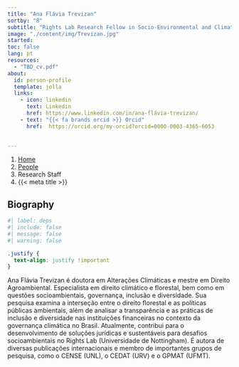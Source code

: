 ```yaml
---
title: "Ana Flávia Trevizan"
sortby: "8"
subtitle: "Rights Lab Research Fellow in Socio-Environmental and Climate Law"
image: "./content/img/Trevizan.jpg"
started:
toc: false
lang: pt
resources: 
  - "TBD_cv.pdf"
about:
  id: person-profile
  template: jolla
  links:
    - icon: linkedin
      text: Linkedin
      href: https://www.linkedin.com/in/ana-flávia-trevizan/
    - text: "{{< fa brands orcid >}} Orcid"
      href:  https://orcid.org/my-orcid?orcid=0000-0003-4365-6053    

     
---
```


```{=html}
<nav aria-label="breadcrumb">
  <ol class="breadcrumb">
    <li class="breadcrumb-item"><a href="../../index.html">Home</a></li>
    <li class="breadcrumb-item"><a href="../../people.html">People</a></li>
    <li class="breadcrumb-item active">Research Staff</li>
    <li class="breadcrumb-item active" aria-current="page">{{< meta title >}}</li>
  </ol>
</nav>
```

:::{#person-profile}
:::

## Biography

```r
#| label: deps
#| include: false
#| message: false
#| warning: false

```

```css
.justify {
  text-align: justify !important
}
```

::: {.justify}

Ana Flávia Trevizan é doutora em Alterações Climáticas e mestre em Direito Agroambiental. Especialista em direito climático e florestal, bem como em questões socioambientais, governança, inclusão e diversidade. Sua pesquisa examina a interseção entre o direito florestal e as políticas públicas ambientais, além de analisar a transparência e as práticas de inclusão e diversidade nas instituições financeiras no contexto da governança climática no Brasil.
Atualmente, contribui para o desenvolvimento de soluções jurídicas e sustentáveis para desafios socioambientais no Rights Lab (Universidade de Nottingham). É autora de diversas publicações internacionais e membro de importantes grupos de pesquisa, como o CENSE (UNL), o CEDAT (URV) e o GPMAT (UFMT).
 


:::

